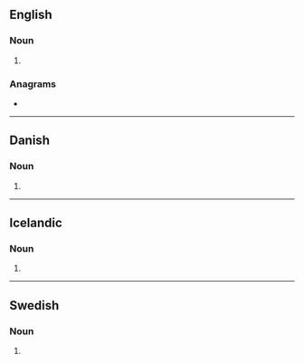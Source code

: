 {{also|sand storms}}
==English==

===Noun===
{{head|en|noun plural form}}

# {{plural of|sandstorm|lang=en}}

===Anagrams===
* {{anagrams|en|a=admnorssst|Sandstroms}}

----

==Danish==

===Noun===
{{head|da|noun form|g=c}}

# {{inflection of|da|sandstorm||indef|gen|s}}

----

==Icelandic==

===Noun===
{{is-noun form}}

# {{inflection of|is|sandstormur||indef|gen|s}}

----

==Swedish==

===Noun===
{{head|sv|noun form}}

# {{sv-noun-form-indef-gen|sandstorm}}